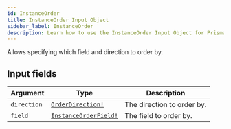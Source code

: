 ```yaml
---
id: InstanceOrder
title: InstanceOrder Input Object
sidebar_label: InstanceOrder
description: Learn how to use the InstanceOrder Input Object for Prismatic's API.
---
```


Allows specifying which field and direction to order by.

## Input fields

| Argument    | Type                                                            | Description                |
| ----------- | --------------------------------------------------------------- | -------------------------- |
| `direction` | [`OrderDirection!`](api/schema/enum/OrderDirection.mdx)         | The direction to order by. |
| `field`     | [`InstanceOrderField!`](api/schema/enum/InstanceOrderField.mdx) | The field to order by.     |

